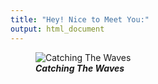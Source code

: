 ```yaml
---
title: "Hey! Nice to Meet You:"
output: html_document
---
```



![**_Catching The Waves_**](IMG_7892.png)